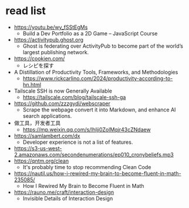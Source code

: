 # read list

- https://youtu.be/wy_fSStEgMs
  -  Build a Dev Portfolio as a 2D Game – JavaScript Course 
- https://activitypub.ghost.org
  - Ghost is federating over ActivityPub to become part of the world’s largest publishing network.
- https://cookien.com/
  - レシピを探す
- A Distillation of Productivity Tools, Frameworks, and Methodologies
  - https://www.rickcarlino.com/2024/productivity-according-to-hn.html
- Tailscale SSH is now Generally Available
  - https://tailscale.com/blog/tailscale-ssh-ga
- https://github.com/zzzgydi/webscraper
  - Scrape the webpage convert it into Markdown, and enhance AI search applications. 
- 做工具，开发者工具 
  - https://mp.weixin.qq.com/s/lhlji0ZolMqjr43cZNdaew
- https://samlambert.com/dx
  - Developer experience is not a list of features. 
- https://s3-us-west-2.amazonaws.com/secondenumerations/ep010_cronybeliefs.mp3
- https://qntm.org/clean
  -  It's probably time to stop recommending Clean Code 
- https://nautil.us/how-i-rewired-my-brain-to-become-fluent-in-math-235085/
  -  How I Rewired My Brain to Become Fluent in Math 
- https://rauno.me/craft/interaction-design
  - Invisible Details of Interaction Design
